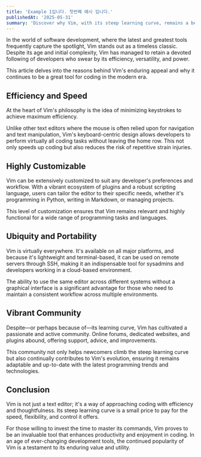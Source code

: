 ```yaml
---
title: 'Example 1입니다. 첫번째 예시 입니다.'
publishedAt: '2025-05-31'
summary: 'Discover why Vim, with its steep learning curve, remains a beloved tool among developers for editing code efficiently and effectively.'
---
```


In the world of software development, where the latest and greatest tools frequently capture the spotlight, Vim stands out as a timeless classic. Despite its age and initial complexity, Vim has managed to retain a devoted following of developers who swear by its efficiency, versatility, and power.

This article delves into the reasons behind Vim's enduring appeal and why it continues to be a great tool for coding in the modern era.

## Efficiency and Speed

At the heart of Vim's philosophy is the idea of minimizing keystrokes to achieve maximum efficiency.

Unlike other text editors where the mouse is often relied upon for navigation and text manipulation, Vim's keyboard-centric design allows developers to perform virtually all coding tasks without leaving the home row. This not only speeds up coding but also reduces the risk of repetitive strain injuries.

## Highly Customizable

Vim can be extensively customized to suit any developer's preferences and workflow. With a vibrant ecosystem of plugins and a robust scripting language, users can tailor the editor to their specific needs, whether it's programming in Python, writing in Markdown, or managing projects.

This level of customization ensures that Vim remains relevant and highly functional for a wide range of programming tasks and languages.

## Ubiquity and Portability

Vim is virtually everywhere. It's available on all major platforms, and because it's lightweight and terminal-based, it can be used on remote servers through SSH, making it an indispensable tool for sysadmins and developers working in a cloud-based environment.

The ability to use the same editor across different systems without a graphical interface is a significant advantage for those who need to maintain a consistent workflow across multiple environments.

## Vibrant Community

Despite—or perhaps because of—its learning curve, Vim has cultivated a passionate and active community. Online forums, dedicated websites, and plugins abound, offering support, advice, and improvements.

This community not only helps newcomers climb the steep learning curve but also continually contributes to Vim's evolution, ensuring it remains adaptable and up-to-date with the latest programming trends and technologies.

## Conclusion

Vim is not just a text editor; it's a way of approaching coding with efficiency and thoughtfulness. Its steep learning curve is a small price to pay for the speed, flexibility, and control it offers.

For those willing to invest the time to master its commands, Vim proves to be an invaluable tool that enhances productivity and enjoyment in coding. In an age of ever-changing development tools, the continued popularity of Vim is a testament to its enduring value and utility.
